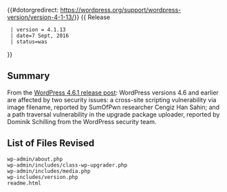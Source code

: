 {{#dotorgredirect: https://wordpress.org/support/wordpress-version/version-4-1-13/}}
{{Languages|
{{en|Version 4.1.13}}
{{ja|Version 4.1.13}}
}}
{{ Release
  | version = 4.1.13
  | date=7 Sept, 2016
  | status=was
}}

== Summary ==
  
From the [https://wordpress.org/news/2016/09/wordpress-4-6-1-security-and-maintenance-release/ WordPress 4.6.1 release post]: WordPress versions 4.6 and earlier are affected by two security issues: a cross-site scripting vulnerability via image filename, reported by SumOfPwn researcher Cengiz Han Sahin; and a path traversal vulnerability in the upgrade package uploader, reported by Dominik Schilling from the WordPress security team.
  
== List of Files Revised ==
 
<pre>
wp-admin/about.php
wp-admin/includes/class-wp-upgrader.php
wp-admin/includes/media.php
wp-includes/version.php
readme.html
</pre>